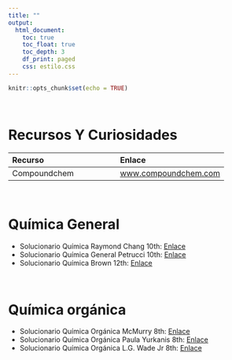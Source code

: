 ```yaml
---
title: ""
output:
  html_document:
    toc: true
    toc_float: true
    toc_depth: 3
    df_print: paged
    css: estilo.css
---
```


```r
knitr::opts_chunk$set(echo = TRUE)
```

<br>


# **Recursos Y Curiosidades**

Recurso        | Enlace        | 
:------------- | :------------- | 
Compoundchem  | <a href="https://www.compoundchem.com/" target="_blank" title="Curiosidades">www.compoundchem.com</a>|

<br>

# **Química General**
- Solucionario Química Raymond Chang 10th: <a href="https://www.slader.com/textbook/9780073511092-chemistry-10th-edition/" target="_blank">Enlace</a>
- Solucionario Química General Petrucci 10th: <a href="https://www.slader.com/textbook/9780132064521-general-chemistry-principles-and-modern-applications-tenth-edition/" target="_blank">Enlace</a>
- Solucionario Química Brown 12th: <a href="https://www.slader.com/textbook/9780321696724-chemistry-the-central-science-12th-edition/" target="_blank">Enlace</a>

<br>

# **Química orgánica**

- Solucionario Química Orgánica McMurry 8th: <a href="https://www.slader.com/textbook/9780840054449-organic-chemistry-8th-edition/" target="_blank">Enlace</a>
- Solucionario Química Orgánica Paula Yurkanis 8th: <a href="https://www.slader.com/textbook/9780134042282-organic-chemistry-8th-edition/" target="_blank">Enlace</a>
- Solucionario Química Orgánica L.G. Wade Jr 8th: <a href="https://www.slader.com/textbook/9780321768414-organic-chemistry-eigth-edition/" target="_blank">Enlace</a>



